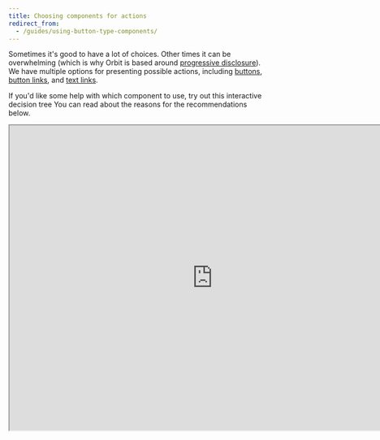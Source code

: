 ```yaml
---
title: Choosing components for actions
redirect_from:
  - /guides/using-button-type-components/
---
```



Sometimes it's good to have a lot of choices.
Other times it can be overwhelming
(which is why Orbit is based around [progressive disclosure](/design-patterns/progressive-disclosure/)).
We have multiple options for presenting possible actions,
including [buttons](/components/action/button/),
[button links](/components/action/buttonlink/),
and [text links](/components/action/textlink/).

If you'd like some help with which component to use,
try out this interactive decision tree
You can read about the reasons for the recommendations below.

<iframe
  title="Interactive decision tree for action components"
  style={{ border: "1px solid rgba(0, 0, 0, 0.1)", width: "700px", height: "350px" }}
  src="https://www.figma.com/embed?embed_host=share&amp;url=https%3A%2F%2Fwww.figma.com%2Fproto%2FDepQNenR2nFql1K6frx0Fj%2FButton-types-guide?node-id=1%3A2%26scaling%3Dmin-zoom&amp;chrome=DOCUMENTATION"
  allowFullScreen
  width="800px"
  height="600px"
/>

## Buttons

Our main [buttons](/components/action/button/) come in three sizes (_large_, _normal_, and _small_)
and six types:

- Primary
- Primary subtle
- Secondary
- Critical
- Critical subtle
- White

### Primary buttons

Best for the [single primary action](/components/action/button/#identify-the-most-important-actions)
on the screen.
Use them when you want to continue in the flow of the app.

<FigmaFile
  file="fannvRpkOJK6uxxT33EKaa"
  node="96%3A1076"
  alt="A form with a primary button to 'Sign up'."
/>

### Primary subtle buttons

Also used for primary actions
but those that do **not** directly push you to continue in the flow.
They should be used when there are multiple primary actions on one page with the same importance.

<FigmaFile
  file="fannvRpkOJK6uxxT33EKaa"
  node="100%3A0"
  alt="Images, text, and buttons for three options: Add a meal, Rent a car, Add insurance. Each option has a primary subtle button."
/>

### Secondary buttons

Used for actions that aren't so important.
They are usually connected to primary buttons.

<FigmaFile
  file="fannvRpkOJK6uxxT33EKaa"
  node="101%3A0"
  alt="A modal to find accommodation, with a primary button to 'Find a room' and a secondary button to 'Close'."
/>

### Critical buttons

Used when you need to permanently delete something
or have a critical action that can't be taken back.

<FigmaFile
  file="fannvRpkOJK6uxxT33EKaa"
  node="101%3A52"
  alt="A dialog asking to confirm account deletion with a critical button to 'Delect account' and a secondary button to 'Cancel'."
/>

### Critical subtle buttons

Used mainly as complementary buttons to critical ones.
They're often used as a step before permanent deletion,
so they're visually less important than critical buttons.

<FigmaFile
  file="fannvRpkOJK6uxxT33EKaa"
  node="105%3A2047"
  alt="A screen with details on a traveler, with a critical subtle button at the button to 'Delete traveler'."
  caption="This is followed by a dialog confirming the deletion with a critical button (not a subtle one)."
/>

### White buttons

Used in settings where the background is darker than usua
and normal buttons wouldn't work,
such as a [tooltip](/components/overlay/tooltip/) or a [picture card](/components/visuals/picturecard/).

<FigmaFile
  file="fannvRpkOJK6uxxT33EKaa"
  node="111%3A1400"
  alt="A dark tooltip with some text and a white button to 'Learn more'."
/>

## Alert buttons

Alert buttons should be used **only in [alerts](/components/information/alert/)**.

Each alert time has a basic button type (used in place of a primary button)
and a subtle button type (used in place of a secondary button).
There should be no more than _one basic and one subtle button_.
(See [alignment guidance below](#button-alignment-in-alert).)

<ReactExample exampleId="Alert-actions_sidebyside" />

## ButtonLinks

ButtonLinks come in three sizes (_large_, _normal_, and _small_) and three types:

- [Primary](#primary-buttonlinks)
- [Secondary](#secondary-buttonlinks)
- [Critical](#critical-buttonlinks)

### Primary ButtonLinks

Great as complements to **primary buttons**
or as a primary standalone action that is visually less heavy than **primary subtle buttons**.

<FigmaFile
  file="fannvRpkOJK6uxxT33EKaa"
  node="104%3A180"
  alt="A modal with a form for places to visit, a primary button to 'Search journey', and a primary button link to 'Add destination'."
/>

### Secondary ButtonLinks

Great as complements to **secondary buttons** or as a secondary standalone action.
Often used for filters.

<FigmaFile
  file="fannvRpkOJK6uxxT33EKaa"
  node="104%3A36"
  alt="A search filter with a list of carriers that is incomplete and a secondary button link to 'Show all carriers'."
/>

### Critical ButtonLinks

Great as complements to **critical buttons**
or as a secondary standalone action that is visually less heavy than **critical subtle buttons**.

<FigmaFile
  file="fannvRpkOJK6uxxT33EKaa"
  node="105%3A2185"
  alt="A form to edit payment card details with a secondary button to 'Close' and a critical button link to 'Delete card'."
  caption="This can be followed by a confirmation dialog with a critical button."
/>

## TextLinks

Our main TextLinks come in three sizes (_large_, _normal_, and _small_) and two types:

- Primary
- Secondary

All types can be external to show that they navigate to external pages.
With these links, the NewWindow icon (<NewWindow />) is automatically placed on the right side.

**_Primary TextLinks_** are used for primary actions inside of text (a paragraph).

**_Secondary TextLinks_** are used for secondary actions inside of text (a paragraph).

## Button alignment

**_Primary buttons_** always appear to the right.
_Secondary buttons_ appear to the left of the primary button.
Depending on the context, you can use _primary subtle buttons_ on either the left or right side.

### Button alignment in Alert

**Standalone buttons** should always be aligned to the left.
If you have **multiple buttons**, align all buttons to the left.
**Primary buttons** should be first and then **Secondary** buttons.

If the text in either of the buttons in a two-button layout is too long,
the buttons get placed on separate lines.

### Button alignment in Modal

When there is only _one action_ in Modal,
se a **primary subtle button** aligned to the left.
If there are _two actions_,
use **primary buttons** on the right of the modal action area
and **Secondary buttons** on the left.

### Button alignment in Card

The Card action area is on the right of the header
for both mobile and desktop versions.
In this area, we recommend using only a small **primary subtle button**
or a small **secondary button**.
